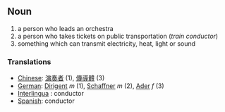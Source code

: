 == Noun ==
# a person who leads an orchestra
# a person who takes tickets on public transportation (''train conductor'')
# something which can transmit electricity, heat, light or sound

=== Translations ===
*[[Chinese]]: [[演奏]][[者]] (1), [[傳導]][[體]] (3)
*[[German]]: [[Dirigent]] ''m'' (1), [[Schaffner]] ''m'' (2), [[Ader]] ''f'' (3)
*[[Interlingua]] : conductor
*[[Spanish]]: conductor